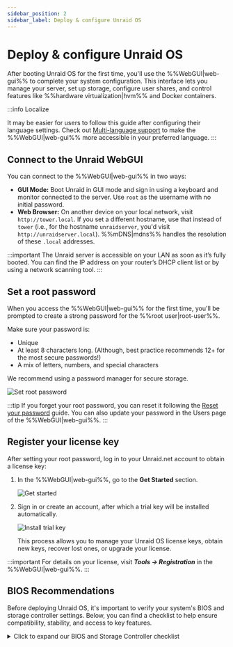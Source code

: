 ```yaml
---
sidebar_position: 2
sidebar_label: Deploy & configure Unraid OS
---
```


# Deploy & configure Unraid OS

After booting Unraid OS for the first time, you'll use the %%WebGUI|web-gui%% to complete your system configuration. This interface lets you manage your server, set up storage, configure user shares, and control features like %%hardware virtualization|hvm%% and Docker containers.

:::info Localize

It may be easier for users to follow this guide after configuring their language settings.  Check out [Multi-language support](../../using-unraid-to/customize-your-experience/multi-language-support.mdx) to make the %%WebGUI|web-gui%% more accessible in your preferred language.
:::

## Connect to the Unraid WebGUI

You can connect to the %%WebGUI|web-gui%% in two ways:

- **GUI Mode:** Boot Unraid in GUI mode and sign in using a keyboard and monitor connected to the server. Use `root` as the username with no initial password.
- **Web Browser:** On another device on your local network, visit `http://tower.local`. If you set a different hostname, use that instead of `tower` (i.e., for the hostname `unraidserver`, you'd visit `http://unraidserver.local`). %%mDNS|mdns%% handles the resolution of these `.local` addresses.

:::important
The Unraid server is accessible on your LAN as soon as it’s fully booted. You can find the IP address on your router’s DHCP client list or by using a network scanning tool.
:::

## Set a root password

When you access the %%WebGUI|web-gui%% for the first time, you'll be prompted to create a strong password for the %%root user|root-user%%.

Make sure your password is:

- Unique
- At least 8 characters long.  (Although, best practice recommends 12+ for the most secure passwords!)
- A mix of letters, numbers, and special characters

We recommend using a password manager for secure storage.

<div style={{ margin: 'auto', maxWidth: '300px'}}>

![Set root password](/img/Set_root_password.png)

</div>

:::tip
If you forget your root password, you can reset it following the [Reset your password](../../system-administration/secure-your-server/user-management.mdx#reset-your-password) guide. You can also update your password in the Users page of the %%WebGUI|web-gui%%.
:::

## Register your license key

After setting your root password, log in to your Unraid.net account to obtain a license key:

1. In the %%WebGUI|web-gui%%, go to the **Get Started** section.
    <div style={{ margin: 'auto', maxWidth: '500px'}}>

    ![Get started](/img/Upc_get_started.png)

    </div>
2. Sign in or create an account, after which a trial key will be installed automatically.
    <div style={{ margin: 'auto', maxWidth: '500px'}}>

    ![Install trial key](/img/Upc_install_trial_key.png)

    </div>

    This process allows you to manage your Unraid OS license keys, obtain new keys, recover lost ones, or upgrade your license.

:::important
For details on your license, visit ***Tools → Registration*** in the %%WebGUI|web-gui%%.
:::

## BIOS Recommendations

Before deploying Unraid OS, it's important to verify your system's BIOS and storage controller settings. Below, you can find a checklist to help ensure compatibility, stability, and access to key features.

<details>
    <summary>Click to expand our BIOS and Storage Controller checklist</summary>

    Proper BIOS and storage controller configuration is vital for a stable Unraid OS deployment. Use this checklist before your first boot.

### Basic Settings

 ✅ Set the USB flash drive as the primary boot device.  
 ✅ Configure the storage controller to **%%AHCI|ahci%%** mode with SATA connections.  
 ✅ Set the controller to **%%HBA mode|hba-mode%%** (not **%%RAID|raid%%**).  
 ✅ Disable **Secure Boot** as it is not supported by Unraid OS.  

### Advanced Settings

 ✅ Enable **%%hardware virtualization|hvm%%** features (e.g., **%%Intel VT-x|intel-vt-x%%** or **%%AMD-V|amd-v%%**) for **%%virtual machines (VMs)|vm%%**.  
 ✅ Enable **%%IOMMU|iommu%%** support (Intel VT-d or AMD-Vi) for PCI device assignment to VMs.

### Troubleshooting Tips

If Unraid OS does not boot, try:

 ✅ Adjusting the boot order to: **Forced-FDD**, **USB-HDD**, **USB-ZIP**.  
 ✅ Disabling USB 2.0/3.0 support.  
 ✅ Toggling any Fast Boot features.  
 ✅ Toggling USB keyboard support.

For further assistance, visit the [Unraid general support forum](https://forums.unraid.net/).

:::important
Many motherboards limit boot device selection to 12 hard drives. If your USB flash drive is recognized as a hard drive, you may not be able to boot from it after installing 12 physical hard drives. Configure the BIOS to treat the flash drive as a removable device whenever possible.

If using an add-on HBA, you may be able to disable INT 13h support to prevent its connected drives from appearing in the bootable devices list, helping to stay within the 12-drive limit.
:::

</details>
